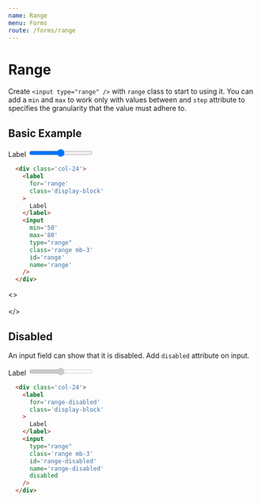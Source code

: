 ```yaml
---
name: Range
menu: Forms
route: /forms/range
---
```


# Range

Create `<input type="range" />` with `range` class to start to using it. You can add a `min` and `max` to work only with values between and `step` attribute to specifies the granularity that the value must adhere to.

## Basic Example

  <div className='col-24'>
    <label
      for='range'
      className='display-block'
    >
      Label
    </label>
    <input
      min='50'
      max='80'
      type="range"
      className='range mb-3'
      id='range'
      name='range'
    />
  </div>

```html
  <div class='col-24'>
    <label
      for='range'
      class='display-block'
    >
      Label
    </label>
    <input
      min='50'
      max='80'
      type="range"
      class='range mb-3'
      id='range'
      name='range'
    />
  </div>
```

<>
<br/><br/>
</>

## Disabled
An input field can show that it is disabled. Add `disabled` attribute on input.

  <div className='col-24'>
    <label
      for='range-disabled'
      className='display-block'
    >
      Label
    </label>
    <input
      type="range"
      className='range mb-3'
      id='range-disabled'
      name='range-disabled'
      disabled
    />
  </div>

```html
  <div class='col-24'>
    <label
      for='range-disabled'
      class='display-block'
    >
      Label
    </label>
    <input
      type="range"
      class='range mb-3'
      id='range-disabled'
      name='range-disabled'
      disabled
    />
  </div>
```
